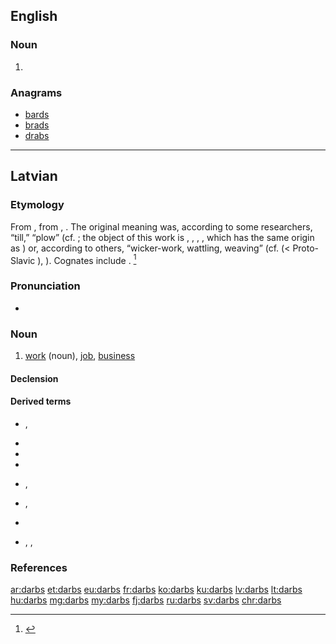 ==English==

===Noun===
{{head|en|plural}}

# {{plural of|darb|lang=en}}

===Anagrams===
* [[bards#English|bards]]
* [[brads#English|brads]]
* [[drabs#English|drabs]]

----

==Latvian==

===Etymology===
From {{etyl|bat-pro|lv}} {{term/t|bat-pro|*dar-bas}}, from {{etyl|ine-pro|lv}} {{term/t|ine-pro|*der-}}, {{term/t|ine-pro|*dar-||to tear, to split}}. The original meaning was, according to some researchers, “till,” “plow” (cf. {{etyl|ru|-}} {{term|дерба||breaking; newly ploughed field|tr=derbá|lang=ru}}; the object of this work is {{etyl|non|-}} {{term|torf|lang=non}}, {{term|torfa||turf, sod, peat|lang=non}}, {{etyl|de|-}} {{term|Torf||peat|lang=de}}, {{etyl|en|-}} {{term|turf|lang=en}}, which has the same origin as {{etyl|ru|-}} {{term|дёрн||sod, turf|tr=djorn|lang=ru}}) or, according to others, “wicker-work, wattling, weaving” (cf. {{etyl|be|-}} {{term|дораб||basket|tr=dórab|lang=be}} (< Proto-Slavic {{term/t|sla-pro|*dorbь}}), {{term|доровиць||tr=doróvits'|to bend|lang=be}}). Cognates include {{etyl|lt|-}} {{term|dárbas|lang=lt}}. <ref>{{R:lv:LEV}}</ref>

===Pronunciation===
* {{lv-IPA|dârbs|broken}}
{{rfap|lang=lv}}

===Noun===
{{lv-noun|m|1st}}

# [[work]] (noun), [[job]], [[business]]

====Declension====
{{lv-decl-noun|darb|s|1st}}

====Derived terms====
{{top2}}
* {{l/lv|darba lauks}}, {{l/lv|darbalauks}}
* {{l/lv|darbarīks}}
* {{l/lv|darbība}}
* {{l/lv|darbīgs}}
{{mid2}}
* {{l/lv|darbinieks}}, {{l/lv|darbiniece}}
* {{l/lv|darbistaba}}, {{l/lv|darba istaba}}
* {{l/lv|darboties}}
* {{l/lv|iedarbe}}, {{l/lv|iedarbība}}, {{l/lv|iedarbīgs}}
{{bottom}}

===References===
<references />

[[ar:darbs]]
[[et:darbs]]
[[eu:darbs]]
[[fr:darbs]]
[[ko:darbs]]
[[ku:darbs]]
[[lv:darbs]]
[[lt:darbs]]
[[hu:darbs]]
[[mg:darbs]]
[[my:darbs]]
[[fj:darbs]]
[[ru:darbs]]
[[sv:darbs]]
[[chr:darbs]]